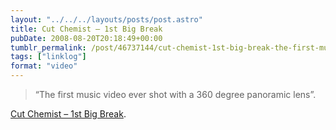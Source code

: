 ```yaml
---
layout: "../../../layouts/posts/post.astro"
title: Cut Chemist – 1st Big Break
pubDate: 2008-08-20T20:18:49+00:00
tumblr_permalink: /post/46737144/cut-chemist-1st-big-break-the-first-music
tags: ["linklog"]
format: "video"
---
```



<Vimeo id="https://vimeo.com/1478602" />

> &ldquo;The first music video ever shot with a 360 degree panoramic lens&rdquo;.

[Cut Chemist &#8211; 1st Big Break][1].

[1]: https://vimeo.com/1478602

